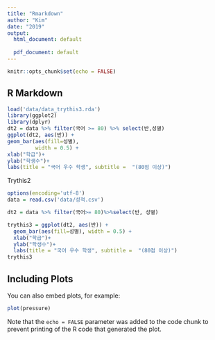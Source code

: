 ```yaml
---
title: "Rmarkdown"
author: "Kim"
date: "2019"
output:
  html_document: default
    
  pdf_document: default
---
```


```r
knitr::opts_chunk$set(echo = FALSE)
```

## R Markdown
```r
load('data/data_trythis3.rda')
library(ggplot2)
library(dplyr)
dt2 = data %>% filter(국어 >= 80) %>% select(반,성별)
ggplot(dt2, aes(반)) +
geom_bar(aes(fill=성별),
         width = 0.5) +
xlab("학급")+
ylab("학생수")+
labs(title = "국어 우수 학생", subtitle =  "(80점 이상)")
```
Trythis2


```r
options(encoding='utf-8')
data = read.csv('data/성적.csv')

dt2 = data %>% filter(국어>= 80)%>%select(반, 성별) 

trythis3 = ggplot(dt2, aes(반)) +
  geom_bar(aes(fill=성별), width = 0.5) +
  xlab("학급")+
  ylab("학생수")+
  labs(title = "국어 우수 학생", subtitle =  "(80점 이상)")
trythis3


```

## Including Plots

You can also embed plots, for example:

```r
plot(pressure)
```

Note that the `echo = FALSE` parameter was added to the code chunk to prevent printing of the R code that generated the plot.
